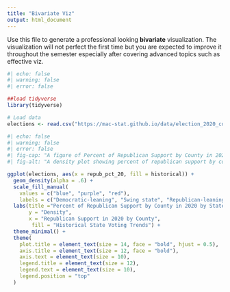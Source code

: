 ```yaml
---
title: "Bivariate Viz"
output: html_document
---
```


Use this file to generate a professional looking **bivariate** visualization.  The visualization will not perfect the first time but you are expected to improve it throughout the semester especially after covering advanced topics such as effective viz.

```r
#| echo: false
#| warning: false
#| error: false

##load tidyverse
library(tidyverse)

# Load data
elections <- read.csv("https://mac-stat.github.io/data/election_2020_county.csv")
```

```r
#| echo: false
#| warning: false
#| error: false
#| fig-cap: "A figure of Percent of Republican Support by County in 2020 by State Historical Trends - Made by Julia Prewitt"
#| fig-alt: "A density plot showing percent of republican support by county in 2020 by state trends. On the X axis is republican support by county in 2020, on the Y axis is density, and there are three different plots on the graph, a blue one for democratic leaning state historical trends, a purple one for swing states, and a red one for republican leaning states. All three are left skewed and unimodal, with democratic leaning states having the lowest support, followed by swing states and republican leaning states. "

ggplot(elections, aes(x = repub_pct_20, fill = historical)) +
  geom_density(alpha = .6) +
  scale_fill_manual(
    values = c("blue", "purple", "red"),
    labels = c("Democratic-leaning", "Swing state", "Republican-leaning") ) +  
  labs(title ="Percent of Republican Support by County in 2020 by State Trends", 
       y = "Density", 
       x = "Republican Support in 2020 by County",
        fill = "Historical State Voting Trends") +
  theme_minimal() +
  theme(
    plot.title = element_text(size = 14, face = "bold", hjust = 0.5),  
    axis.title = element_text(size = 12, face = "bold"),
    axis.text = element_text(size = 10),
    legend.title = element_text(size = 12),
    legend.text = element_text(size = 10),
    legend.position = "top"  
  )
```
